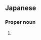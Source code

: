 ==Japanese==
{{ja-kanjitab|あい|だ}}

===Proper noun===
{{ja-pos|kyu=會田|あいだ|proper}}

# {{surname|lang=ja|sort=あいだ}}